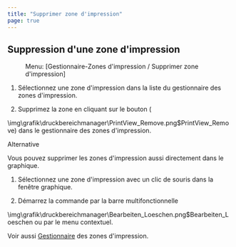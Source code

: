 ```yaml
---
title: "Supprimer zone d'impression"
page: true
---
```

## Suppression d&#39;une zone d&#39;impression
<GeoMapper> <Menu> Menu: [Gestionnaire-Zones d'impression / Supprimer zone d'impression] </Menu> 


1. S&#233;lectionnez une zone d&#39;impression dans la liste du gestionnaire des zones d&#39;impression.


2. Supprimez la zone en cliquant sur le bouton  (


<Image>\img\grafik\druckbereichmanager\PrintView_Remove.png$PrintView_Remove</Image>) dans le gestionnaire des zones d&#39;impression.





Alternative


Vous pouvez supprimer les zones d&#39;impression aussi directement dans le graphique.

1. S&#233;lectionnez une zone d&#39;impression avec un clic de souris dans la fen&#234;tre graphique.


2. D&#233;marrez la commande par la barre multifonctionnelle  


<Image>\img\grafik\druckbereichmanager\Bearbeiten_Loeschen.png$Bearbeiten_Loeschen</Image> ou par le menu contextuel.





Voir aussi [Gestionnaire](../benutzeroberflaeche/druckbereich-manager)
 des zones d&#39;impression.
</GeoMapper>
